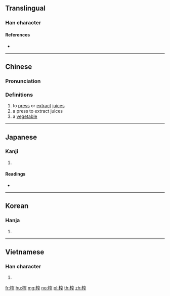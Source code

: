 {{also|搾}}
==Translingual==

===Han character===
{{Han char|rn=75|rad=木|as=10|sn=14|four=43911|canj=DJCS|ids=⿰木窄}}

====References====
* {{Han ref|kx=0544.030|dkj=15259|dj=0931.220|hdz=21270.030|uh=69A8|ud=27048|bh=BA5E|bd=47710}}

----

==Chinese==
{{zh-forms}}

===Pronunciation===
{{zh-pron
|m=zhà
|c=zaa3
|mc=y
|oc=y
|ma=
|cat=v,n
}}

===Definitions===
# to [[press]] or [[extract]] [[juice]]s
# a press to extract juices
# a [[vegetable]]

----

==Japanese==

===Kanji===
{{ja-kanji|grade=|rs=木10}}

# {{defn|lang=ja|sort=木10}}

====Readings====
* {{ja-readings|on=[[さ]] (sa), [[しゃ]] (sha), [[さい]] (sai), [[さく]] (saku)|kun=[[しぼりき]] (shiboriki)}}

----

==Korean==

===Hanja===
{{ko-hanja|hangeul=자|eumhun=|rv=ja|mr=cha|y=ca}}

# {{defn|lang=ko|sort=木10}}

----

==Vietnamese==

===Han character===
{{vi-hantu|[[trá]]|rs=木10}}

# {{defn|lang=vi|sort=木10}}

[[fr:榨]]
[[hu:榨]]
[[mg:榨]]
[[no:榨]]
[[pl:榨]]
[[th:榨]]
[[zh:榨]]